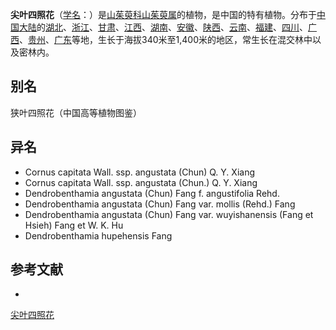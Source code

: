 {{Speciesbox
| name = 尖叶四照花
| status = 
| status_system = 
| image = C.ell.jpg
| genus = Cornus
| species = angustata
| authority = (Chun) Fang
| subdivision_ranks =[[变种|变种]]
| subdivision =
* 尖叶四照花 ''C. a.'' var. ''angustata''
* [[武夷四照花|武夷四照花]] ''C. a.'' var. ''wuyishanensis''
* [[绒毛尖叶四照花|绒毛尖叶四照花]] ''C. a.'' var. ''mollis''
}}

'''尖叶四照花'''（[[学名|学名]]：{{lang|la|''Cornus angustata''}}）是[[山茱萸科|山茱萸科]][[山茱萸属|山茱萸属]]的植物，是中国的特有植物。分布于[[中国大陆|中国大陆]]的[[湖北|湖北]]、[[浙江|浙江]]、[[甘肃|甘肃]]、[[江西|江西]]、[[湖南|湖南]]、[[安徽|安徽]]、[[陕西|陕西]]、[[云南|云南]]、[[福建|福建]]、[[四川|四川]]、[[广西|广西]]、[[贵州|贵州]]、[[广东|广东]]等地，生长于海拔340米至1,400米的地区，常生长在混交林中以及密林内。

== 别名 ==
狭叶四照花（中国高等植物图鉴）

== 异名 ==
* Cornus capitata Wall. ssp. angustata (Chun) Q. Y. Xiang
* Cornus capitata Wall. ssp. angustata (Chun.) Q. Y. Xiang
* Dendrobenthamia angustata (Chun) Fang f. angustifolia Rehd.
* Dendrobenthamia angustata (Chun) Fang var. mollis (Rehd.) Fang
* Dendrobenthamia angustata (Chun) Fang var. wuyishanensis (Fang et Hsieh) Fang et W. K. Hu
* Dendrobenthamia hupehensis Fang

== 参考文献 ==
<div class="references-small">
* {{cite web| url =http://www.bioinfo.cn/db05/KmzwSpecies.php?action=view&id=5951| title =尖叶四照花（原变种）| work =《中国高等植物数据库全库》| publisher =中国科学院微生物研究所| author =昆明植物研究所| accessdate =2009-02-25| deadurl =yes| archiveurl =https://web.archive.org/web/20160305005235/http://www.bioinfo.cn/db05/KmzwSpecies.php?action=view&id=5951| archivedate =2016-03-05}}
</div>
{{Taxonbar|from=Q2997590}}

[[Category:山茱萸属|尖叶四照花]]


{{植物小作品}}